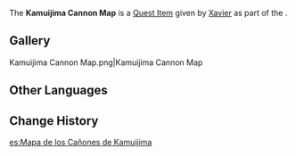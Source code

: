 {{Item Infobox
|image        = Item Treasure Map.png
|id           = 100978
|type         = Quest Items
|description  = A map that records the position of the Kamauijima Cannon.
|source1      = Given during [[Tatara Tales (Quest)]]
}}
The '''Kamuijima Cannon Map''' is a [[Quest Item]] given by [[Xavier]] as part of the {{Quest|Tatara Tales (Quest)}}.

==Gallery==
<gallery>
Kamuijima Cannon Map.png|Kamuijima Cannon Map
</gallery>

==Other Languages==
{{Other Languages
|default_hidden = 1
|en      = Kamuijima Cannon Map
|zhs     = 「神居岛崩炮」位置图
|zhs_rm  = "Shénjū-dǎo Bēng Pào" Wèizhì Tú
|zht     = 「神居島崩炮」位置圖
|zht_rm  = "Shénjū-dǎo Bēng Pào" Wèizhì Tú
|ja      = 「神居島崩砲」の位置図
|ja_rm   = "Kamuijima Houhou" no Ichizu{{Assumed}}
|ko      = 「카무이섬 붕괴포」 위치 맵
|ko_rm   = "Kamuiseom Bunggoepo" Wichi Maep
|es      = Mapa de los Cañones de Kamuijima
|fr      = Carte des canons de Kamuijima
|ru      = Карта пушки Камуйдзима
|th      = แผนที่ที่ตั้งของ "ปืนใหญ่ Kamuijima"
|th_rm   = 
|vi      = Bản Đồ Pháo Kamuijima
|de      = Karte der Kamuijima-Kanone
|id      = Peta Lokasi Kamuijima Cannon
|pt      = Mapa do Canhão Kamuijima
|tr      = Kamuijima Topu Haritası
|it      = Mappa del Cannone di Kamuijima
}}

==Change History==
{{Change History|2.0}}

[[es:Mapa de los Cañones de Kamuijima]]